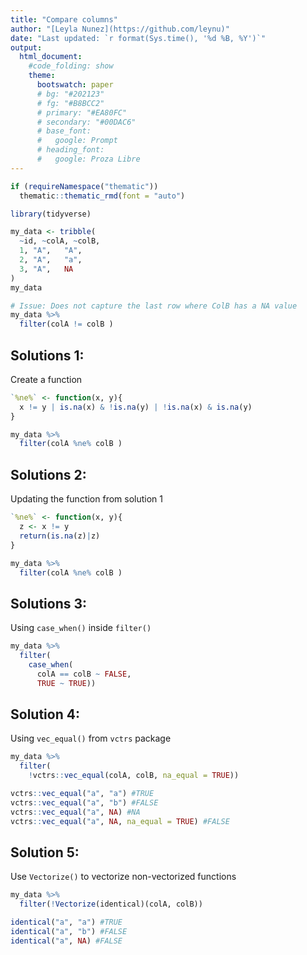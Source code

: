 ```yaml
---
title: "Compare columns"
author: "[Leyla Nunez](https://github.com/leynu)"
date: "Last updated: `r format(Sys.time(), '%d %B, %Y')`"
output: 
  html_document:
    #code_folding: show
    theme:
      bootswatch: paper
      # bg: "#202123"
      # fg: "#B8BCC2"
      # primary: "#EA80FC"
      # secondary: "#00DAC6"
      # base_font:
      #   google: Prompt
      # heading_font:
      #   google: Proza Libre
---
```


```r
if (requireNamespace("thematic")) 
  thematic::thematic_rmd(font = "auto")
```

```r
library(tidyverse)
```

```r

my_data <- tribble(
  ~id, ~colA, ~colB,
  1, "A",   "A",
  2, "A",   "a",
  3, "A",   NA
)
my_data

# Issue: Does not capture the last row where ColB has a NA value
my_data %>% 
  filter(colA != colB )

```


## Solutions 1: 

Create a function

```r
`%ne%` <- function(x, y){
  x != y | is.na(x) & !is.na(y) | !is.na(x) & is.na(y) 
}

my_data %>% 
  filter(colA %ne% colB )
```

## Solutions 2: 

Updating the function from solution 1

```r
`%ne%` <- function(x, y){
  z <- x != y 
  return(is.na(z)|z)
}

my_data %>% 
  filter(colA %ne% colB )
```

## Solutions 3: 

Using `case_when()` inside `filter()`

```r
my_data %>% 
  filter(
    case_when(
      colA == colB ~ FALSE,
      TRUE ~ TRUE))
```

## Solution 4: 

Using `vec_equal()` from `vctrs` package 

```r
my_data %>% 
  filter(
    !vctrs::vec_equal(colA, colB, na_equal = TRUE))

vctrs::vec_equal("a", "a") #TRUE
vctrs::vec_equal("a", "b") #FALSE
vctrs::vec_equal("a", NA) #NA
vctrs::vec_equal("a", NA, na_equal = TRUE) #FALSE

```

## Solution 5:  

Use `Vectorize()` to vectorize non-vectorized functions

```r
my_data %>% 
  filter(!Vectorize(identical)(colA, colB))

identical("a", "a") #TRUE
identical("a", "b") #FALSE
identical("a", NA) #FALSE

```

